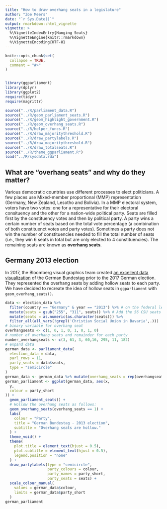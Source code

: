 ```yaml
---
title: "How to draw overhang seats in a legislature"
author: "Zoe Meers"
date: "`r Sys.Date()`"
output: rmarkdown::html_vignette
vignette: >
  %\VignetteIndexEntry{Hanging Seats}
  %\VignetteEngine{knitr::rmarkdown}
  %\VignetteEncoding{UTF-8}
---
```


```r
knitr::opts_chunk$set(
  collapse = TRUE,
  comment = "#>"
)


library(ggparliament)
library(dplyr)
library(ggplot2)
require(tidyr)
require(magrittr)

source("../R/parliament_data.R")
source("../R/geom_parliament_seats.R")
source("../R/geom_highlight_government.R")
source("../R/geom_overhang_seats.R")
source("../R/helper_funcs.R")
source("../R/draw_majoritythreshold.R")
source("../R/draw_partylabels.R")
source("../R/draw_majoritythreshold.R")
source("../R/draw_totalseats.R")
source("../R/theme_ggparliament.R")
load("../R/sysdata.rda")

```

## What are "overhang seats" and why do they matter?

Various democratic countries use different processes to elect politicians. A few places use Mixed-member proportional (MMP) representation (Germany, New Zealand, Lesotho and Bolivia). In a MMP electoral system, voters have two votes: one for a representative for their electoral consituency and the other for a nation-wide political party. Seats are filled first by the constituency votes and then by political party. A party wins a certain number of seats based on the total vote percentage (a combination of both constituenct votes and party votes). Sometimes a party does not win the number of constituencies needed to fill the total number of seats (i.e., they win 6 seats in total but are only elected to 4 constituencies). The remaining seats are known as **overhang seats**. 


## Germany 2013 election

In 2017, the Bloomberg visual graphics team created [an excellent data visualization](https://www.bloomberg.com/graphics/2017-how-germany-forms-government/) of the German Bundestag prior to the 2017 German election. They represented the overhang seats by adding hollow seats to each party. We have decided to recreate the idea of hollow seats in `ggparliament` with `geom_overhang_seats()`.

```r
data <- election_data %>%
  filter(country == "Germany" & year == "2013") %>% # on the federal level, CSU is a part of CDU
  mutate(seats = gsub("255", "311", seats)) %>% # Add the 56 CSU seats to CDU
  mutate(seats = as.numeric(as.character(seats))) %>%
  filter_all(all_vars(!grepl('Christian Social Union in Bavaria',.)))
# binary variable for overhang seat
overhangseats <- c(1, 0, 1, 0, 1, 0, 1, 0)
# number of overhang seats and remainder for each party
number_overhangseats <- c(3, 61, 3, 60,16, 295, 11, 182)
# expand data
german_data <- parliament_data(
  election_data = data,
  parl_rows = 11,
  party_seats = data$seats,
  type = "semicircle"
)
german_data <- german_data %>% mutate(overhang_seats = rep(overhangseats, number_overhangseats))
german_parliament <- ggplot(german_data, aes(x,
  y,
  colour = party_short
)) +
  geom_parliament_seats() +
  # Hollow the overhang seats as follows:
  geom_overhang_seats(overhang_seats == 1) +
  labs(
    colour = "Party",
    title = "German Bundestag - 2013 election",
    subtitle = "Overhang seats are hollow."
  ) +
  theme_void() +
  theme(
    plot.title = element_text(hjust = 0.5),
    plot.subtitle = element_text(hjust = 0.5),
    legend.position = "none"
  ) +
  draw_partylabels(type = "semicircle",
                   party_colours = colour,
                   party_names = party_short,
                   party_seats = seats) +
  scale_colour_manual(
    values = german_data$colour,
    limits = german_data$party_short
  )
german_parliament
```



